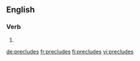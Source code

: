 ==English==

===Verb===
{{head|en|verb form}}

# {{en-third-person singular of|preclude}}

[[de:precludes]]
[[fr:precludes]]
[[fi:precludes]]
[[vi:precludes]]